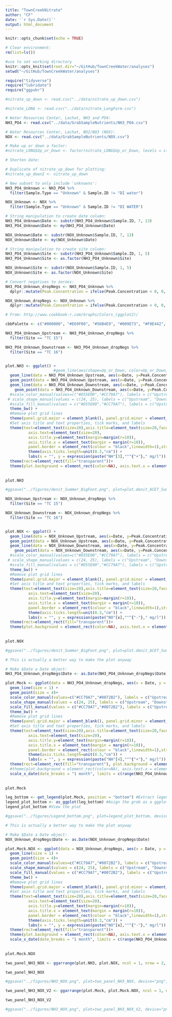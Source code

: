 ```yaml
---
title: "TownCreekNitrate"
author: "CF"
date: '`r Sys.Date()`'
output: html_document
---
```


```r
knitr::opts_chunk$set(echo = TRUE)
```


```r
# Clear environment:
rm(list=ls())

#use to set working directory 
knitr::opts_knit$set(root.dir="~/GitHub/TownCreekWater/analyses")
setwd("~/GitHub/TownCreekWater/analyses")
```

```r
require("tidyverse")
require("lubridate")
require("ggpubr")
```


```r
#nitrate_up_down <- read.csv("../data/nitrate_up_down.csv")

#nitrate_LONG <- read.csv("../data/nitrate_LongForm.csv")

# Water Resources Center, Lachat, NH3 and PO4:
NH3_PO4 <- read.csv("../data/GrabSampleNutrients/NH3_PO4.csv")

# Water Resources Center, Lachat, NO2/NO3 (NOX):
NOX <- read.csv("../data/GrabSampleNutrients/NOX.csv")
```

```r
# Make up or down a factor:
#nitrate_LONG$Up_or_Down <- factor(nitrate_LONG$Up_or_Down, levels = c("Up", "Down"))

# Shorten date:

# Duplicate of nitrate_up_down for plotting:
#nitrate_up_down2 <- nitrate_up_down
```

```r
# New subset to only include 'unknowns':
NH3_PO4_Unknown <- NH3_PO4 %>%
  filter(Sample.Type == "Unknown" & Sample.ID != "DI water")

NOX_Unknown <- NOX %>%
  filter(Sample.Type == "Unknown" & Sample.ID != "DI WATER")

# String manipulation to create date column:
NH3_PO4_Unknown$Date <- substr(NH3_PO4_Unknown$Sample.ID, 7, 13)
NH3_PO4_Unknown$Date <- my(NH3_PO4_Unknown$Date)

NOX_Unknown$Date <- substr(NOX_Unknown$Sample.ID, 7, 13)
NOX_Unknown$Date <- my(NOX_Unknown$Date)

# String manipulation to create site column:
NH3_PO4_Unknown$Site <- substr(NH3_PO4_Unknown$Sample.ID, 1, 5)
NH3_PO4_Unknown$Site <- as.factor(NH3_PO4_Unknown$Site)

NOX_Unknown$Site <- substr(NOX_Unknown$Sample.ID, 1, 5)
NOX_Unknown$Site <- as.factor(NOX_Unknown$Site)

# Convert negatives to zeroes:
NH3_PO4_Unknown_dropNegs <- NH3_PO4_Unknown %>%
  dplyr::mutate(Peak.Concentration = ifelse(Peak.Concentration < 0, 0, Peak.Concentration))

NOX_Unknown_dropNegs <- NOX_Unknown %>%
  dplyr::mutate(Peak.Concentration = ifelse(Peak.Concentration < 0, 0, Peak.Concentration))
```


```r
# From: http://www.cookbook-r.com/Graphs/Colors_(ggplot2)/

cbbPalette <- c("#000000", "#E69F00", "#56B4E9", "#009E73", "#F0E442", "#0072B2", "#D55E00", "#CC79A7")
```


```r
NH3_PO4_Unknown_Upstream <- NH3_PO4_Unknown_dropNegs %>%
  filter(Site == "TC 15")

NH3_PO4_Unknown_Downstream <- NH3_PO4_Unknown_dropNegs %>%
  filter(Site == "TC 16")


plot.NH3 <- ggplot() +
                     #geom_line(aes(shape=Up_or_Down, color=Up_or_Down, fill = Up_or_Down), size = 5) +
  geom_line(data = NH3_PO4_Unknown_Upstream, aes(x=Date, y=Peak.Concentration, group=1), color = "#CC79A7", size = 1)+
  geom_point(data = NH3_PO4_Unknown_Upstream, aes(x=Date, y=Peak.Concentration, group=1), color = "#CC79A7", fill = "#CC79A7", size = 4, shape = 24)+
  geom_line(data = NH3_PO4_Unknown_Downstream, aes(x=Date, y=Peak.Concentration, group=2), color = "#0072B2", size = 1)+
    geom_point(data = NH3_PO4_Unknown_Downstream, aes(x=Date, y=Peak.Concentration, group=2), color = "#0072B2", fill = "#0072B2", size = 4, shape = 25)+
  #scale_color_manual(values=c("#D55E00","#CC79A7"), labels = c("Upstream", "Downstream"), name="Sample Location") +
 # scale_shape_manual(values = c(24, 25), labels = c("Upstream", "Downstream"), name = "Sample Location")+
  #scale_fill_manual(values = c("#D55E00","#CC79A7"), labels = c("Upstream", "Downstream"), name="Sample Location")+
  theme_bw() +
  #Remove plot grid lines
  theme(panel.grid.major = element_blank(), panel.grid.minor = element_blank()) + 
  #Set axis title and text properties, tick marks, and labels
  theme(text=element_text(size=20),axis.title=element_text(size=20,face="bold"),
          axis.text=element_text(size=20),  
          axis.title.y=element_text(margin=margin(r=10)),
          axis.title.x = element_text(margin = margin(r=10)),
          panel.border = element_rect(colour = "black",linewidth=1),strip.text = element_text(size = 20), legend.position="none", legend.title = element_text(size=20), legend.text=element_text(size=20)) + 
          theme(axis.ticks.length=unit(0.3,"cm")) + 
          labs(x = "", y = expression(paste("NH"[3],""^{"+"}," mg/l")), title="") +
  theme(rect=element_rect(fill="transparent"))+
  theme(plot.background = element_rect(color=NA), axis.text.x = element_blank())
  
 
plot.NH3

#ggsave("../figures/denit_Summer_BigFont.png", plot=plot.denit_ACET_Summer_BigFont, device="png", path=NULL, scale=1, width=17, height=10, dpi=900, limitsize=TRUE, bg="white")
```

```r
NOX_Unknown_Upstream <- NOX_Unknown_dropNegs %>%
  filter(Site == "TC 15")

NOX_Unknown_Downstream <- NOX_Unknown_dropNegs %>%
  filter(Site == "TC 16")


plot.NOX <- ggplot() +
  geom_line(data = NOX_Unknown_Upstream, aes(x=Date, y=Peak.Concentration, group=1), color = "#CC79A7", size = 1)+
  geom_point(data = NOX_Unknown_Upstream, aes(x=Date, y=Peak.Concentration, group=1), color = "#CC79A7", fill = "#CC79A7", size = 4, shape = 24)+
  geom_line(data = NOX_Unknown_Downstream, aes(x=Date, y=Peak.Concentration, group=2), color = "#0072B2", size = 1)+
    geom_point(data = NOX_Unknown_Downstream, aes(x=Date, y=Peak.Concentration, group=2), color = "#0072B2", fill = "#0072B2", size = 4, shape = 25)+
  #scale_color_manual(values=c("#D55E00","#CC79A7"), labels = c("Upstream", "Downstream"), name="Sample Location") +
 # scale_shape_manual(values = c(24, 25), labels = c("Upstream", "Downstream"), name = "Sample Location")+
  #scale_fill_manual(values = c("#D55E00","#CC79A7"), labels = c("Upstream", "Downstream"), name="Sample Location")+
  theme_bw() +
  #Remove plot grid lines
  theme(panel.grid.major = element_blank(), panel.grid.minor = element_blank()) + 
  #Set axis title and text properties, tick marks, and labels
  theme(text=element_text(size=20),axis.title=element_text(size=20,face="bold"),
          axis.text=element_text(size=20),  
          axis.title.y=element_text(margin=margin(r=10)),
          axis.title.x = element_text(margin = margin(r=10)),
          panel.border = element_rect(colour = "black",linewidth=1),strip.text = element_text(size = 20), legend.position="none", legend.title = element_text(size=20), legend.text=element_text(size=20)) + 
          theme(axis.ticks.length=unit(0.3,"cm")) + 
          labs(x = "", y = expression(paste("NO"[x],""^{"-"}," mg/l")), title="") +
  theme(rect=element_rect(fill="transparent"))+
  theme(plot.background = element_rect(color=NA), axis.text.x = element_text(angle=45, hjust = 1))
  
 
plot.NOX

#ggsave("../figures/denit_Summer_BigFont.png", plot=plot.denit_ACET_Summer_BigFont, device="png", path=NULL, scale=1, width=17, height=10, dpi=900, limitsize=TRUE, bg="white")
```

```r
# This is actually a better way to make the plot anyway

# Make $Date a Date object:
NH3_PO4_Unknown_dropNegs$Date <- as.Date(NH3_PO4_Unknown_dropNegs$Date)

plot.Mock <- ggplot(data = NH3_PO4_Unknown_dropNegs, aes(x = Date, y = Peak.Concentration, shape=Site, color=Site, fill = Site)) +
  geom_line(size = 1) +
  geom_point(size = 4)+
  scale_color_manual(values=c("#CC79A7","#0072B2"), labels = c("Upstream", "Downstream"), name="Sample Location") +
  scale_shape_manual(values = c(24, 25), labels = c("Upstream", "Downstream"), name = "Sample Location")+
  scale_fill_manual(values = c("#CC79A7","#0072B2"), labels = c("Upstream", "Downstream"), name="Sample Location")+
  theme_bw() +
  #Remove plot grid lines
  theme(panel.grid.major = element_blank(), panel.grid.minor = element_blank()) + 
  #Set axis title and text properties, tick marks, and labels
  theme(text=element_text(size=20),axis.title=element_text(size=20,face="bold"),
          axis.text=element_text(size=20),  
          axis.title.y=element_text(margin=margin(r=10)),
          axis.title.x = element_text(margin = margin(r=10)),
          panel.border = element_rect(colour = "black",linewidth=1),strip.text = element_text(size = 20), legend.position="bottom", legend.title = element_text(size=20), legend.text=element_text(size=20)) + 
          theme(axis.ticks.length=unit(0.3,"cm")) + 
          labs(x = "", y = expression(paste("NH"[4],""^{"+"}," mg/l")), title="") +
  theme(rect=element_rect(fill="transparent"), plot.background = element_rect(color=NA), axis.text.x = element_blank())+
  #theme(plot.background = element_rect(color=NA), axis.text.x = element_text(angle=45, hjust = 1))+
  scale_x_date(date_breaks = "1 month", limits = c(range(NH3_PO4_Unknown_dropNegs$Date)), date_labels = "%b %y")
  
 
plot.Mock
```

```r
leg_bottom <- get_legend(plot.Mock, position = "bottom") #Extract legend as a legend Grob
legend_plot_bottom <- as_ggplot(leg_bottom) #Asign the grob as a ggplot
legend_plot_bottom #View the plot

#ggsave("../figures/Legend_bottom.png", plot=legend_plot_bottom, device="png", path=NULL, scale=1, dpi=300, height = 3, width = 12, limitsize=T, bg="white")
```

```r
# This is actually a better way to make the plot anyway

# Make $Date a Date object:
NOX_Unknown_dropNegs$Date <- as.Date(NOX_Unknown_dropNegs$Date)

plot.Mock.NOX <- ggplot(data = NOX_Unknown_dropNegs, aes(x = Date, y = Peak.Concentration, shape=Site, color=Site, fill = Site)) +
  geom_line(size = 1) +
  geom_point(size = 4)+
  scale_color_manual(values=c("#CC79A7","#0072B2"), labels = c("Upstream", "Downstream"), name="Sample Location") +
  scale_shape_manual(values = c(24, 25), labels = c("Upstream", "Downstream"), name = "Sample Location")+
  scale_fill_manual(values = c("#CC79A7","#0072B2"), labels = c("Upstream", "Downstream"), name="Sample Location")+
  theme_bw() +
  #Remove plot grid lines
  theme(panel.grid.major = element_blank(), panel.grid.minor = element_blank()) + 
  #Set axis title and text properties, tick marks, and labels
  theme(text=element_text(size=20),axis.title=element_text(size=20,face="bold"),
          axis.text=element_text(size=20),  
          axis.title.y=element_text(margin=margin(r=10)),
          axis.title.x = element_text(margin = margin(r=10)),
          panel.border = element_rect(colour = "black",linewidth=1),strip.text = element_text(size = 20), legend.position="bottom", legend.title = element_text(size=20), legend.text=element_text(size=20)) + 
          theme(axis.ticks.length=unit(0.3,"cm")) + 
          labs(x = "", y = expression(paste("NO"[x],""^{"-"}," mg/l")), title="") +
  theme(rect=element_rect(fill="transparent"))+
  theme(plot.background = element_rect(color=NA), axis.text.x = element_text(angle=45, hjust = 1))+
  scale_x_date(date_breaks = "1 month", limits = c(range(NH3_PO4_Unknown_dropNegs$Date)), date_labels = "%b %y")
  
 
plot.Mock.NOX
```


```r
two_panel_NH3_NOX <- ggarrange(plot.NH3, plot.NOX, ncol = 1, nrow = 2, labels = NULL, legend = "none")

two_panel_NH3_NOX

#ggsave("../figures/NH3_NOX.png", plot=two_panel_NH3_NOX, device="png", path=NULL, scale=1, width=12, height=10, dpi=600, limitsize=TRUE, bg="white")
```

```r
two_panel_NH3_NOX_V2 <- ggarrange(plot.Mock, plot.Mock.NOX, ncol = 1, nrow = 2, labels = NULL, legend = "none")

two_panel_NH3_NOX_V2

#ggsave("../figures/NH3_NOX.png", plot=two_panel_NH3_NOX_V2, device="png", path=NULL, scale=1, width=12, height=10, dpi=600, limitsize=TRUE, bg="white")
```

